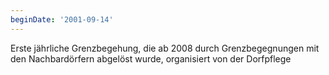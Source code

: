 ```yaml
---
beginDate: '2001-09-14'
---
```


Erste jährliche Grenzbegehung, die ab 2008 durch Grenzbegegnungen mit den
Nachbardörfern abgelöst wurde, organisiert von der Dorfpflege
